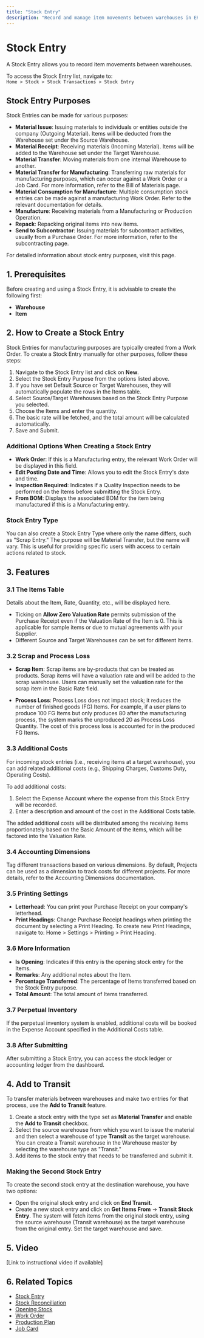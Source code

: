```yaml
---
title: "Stock Entry"
description: "Record and manage item movements between warehouses in ERPZ."
---
```


# Stock Entry

A Stock Entry allows you to record item movements between warehouses.  

To access the Stock Entry list, navigate to:  
`Home > Stock > Stock Transactions > Stock Entry`

## Stock Entry Purposes

Stock Entries can be made for various purposes:

- **Material Issue**: Issuing materials to individuals or entities outside the company (Outgoing Material). Items will be deducted from the Warehouse set under the Source Warehouse.
- **Material Receipt**: Receiving materials (Incoming Material). Items will be added to the Warehouse set under the Target Warehouse.
- **Material Transfer**: Moving materials from one internal Warehouse to another.
- **Material Transfer for Manufacturing**: Transferring raw materials for manufacturing purposes, which can occur against a Work Order or a Job Card. For more information, refer to the Bill of Materials page.
- **Material Consumption for Manufacture**: Multiple consumption stock entries can be made against a manufacturing Work Order. Refer to the relevant documentation for details.
- **Manufacture**: Receiving materials from a Manufacturing or Production Operation.
- **Repack**: Repacking original items into new items.
- **Send to Subcontractor**: Issuing materials for subcontract activities, usually from a Purchase Order. For more information, refer to the subcontracting page.

For detailed information about stock entry purposes, visit this page.

## 1. Prerequisites 

Before creating and using a Stock Entry, it is advisable to create the following first:

- **Warehouse**
- **Item**

## 2. How to Create a Stock Entry 

Stock Entries for manufacturing purposes are typically created from a Work Order. To create a Stock Entry manually for other purposes, follow these steps:

1. Navigate to the Stock Entry list and click on **New**.
2. Select the Stock Entry Purpose from the options listed above.
3. If you have set Default Source or Target Warehouses, they will automatically populate the rows in the Items table.
4. Select Source/Target Warehouses based on the Stock Entry Purpose you selected.
5. Choose the Items and enter the quantity.
6. The basic rate will be fetched, and the total amount will be calculated automatically.
7. Save and Submit.

### Additional Options When Creating a Stock Entry 

- **Work Order**: If this is a Manufacturing entry, the relevant Work Order will be displayed in this field.
- **Edit Posting Date and Time**: Allows you to edit the Stock Entry's date and time.
- **Inspection Required**: Indicates if a Quality Inspection needs to be performed on the Items before submitting the Stock Entry.
- **From BOM**: Displays the associated BOM for the item being manufactured if this is a Manufacturing entry.

### Stock Entry Type 

You can also create a Stock Entry Type where only the name differs, such as "Scrap Entry." The purpose will be Material Transfer, but the name will vary. This is useful for providing specific users with access to certain actions related to stock.

## 3. Features 

### 3.1 The Items Table 

Details about the Item, Rate, Quantity, etc., will be displayed here.  

- Ticking on **Allow Zero Valuation Rate** permits submission of the Purchase Receipt even if the Valuation Rate of the Item is 0. This is applicable for sample items or due to mutual agreements with your Supplier.
- Different Source and Target Warehouses can be set for different Items.

### 3.2 Scrap and Process Loss 

- **Scrap Item**: Scrap items are by-products that can be treated as products. Scrap items will have a valuation rate and will be added to the scrap warehouse. Users can manually set the valuation rate for the scrap item in the Basic Rate field.
  
- **Process Loss**: Process Loss does not impact stock; it reduces the number of finished goods (FG) Items. For example, if a user plans to produce 100 FG Items but only produces 80 after the manufacturing process, the system marks the unproduced 20 as Process Loss Quantity. The cost of this process loss is accounted for in the produced FG Items.

### 3.3 Additional Costs 

For incoming stock entries (i.e., receiving items at a target warehouse), you can add related additional costs (e.g., Shipping Charges, Customs Duty, Operating Costs).  

To add additional costs:

1. Select the Expense Account where the expense from this Stock Entry will be recorded.
2. Enter a description and amount of the cost in the Additional Costs table.

The added additional costs will be distributed among the receiving items proportionately based on the Basic Amount of the items, which will be factored into the Valuation Rate.

### 3.4 Accounting Dimensions 

Tag different transactions based on various dimensions. By default, Projects can be used as a dimension to track costs for different projects. For more details, refer to the Accounting Dimensions documentation.

### 3.5 Printing Settings 

- **Letterhead**: You can print your Purchase Receipt on your company's letterhead.
- **Print Headings**: Change Purchase Receipt headings when printing the document by selecting a Print Heading. To create new Print Headings, navigate to: Home > Settings > Printing > Print Heading.

### 3.6 More Information 

- **Is Opening**: Indicates if this entry is the opening stock entry for the Items.
- **Remarks**: Any additional notes about the Item.
- **Percentage Transferred**: The percentage of Items transferred based on the Stock Entry purpose.
- **Total Amount**: The total amount of Items transferred.

### 3.7 Perpetual Inventory 

If the perpetual inventory system is enabled, additional costs will be booked in the Expense Account specified in the Additional Costs table.

### 3.8 After Submitting 

After submitting a Stock Entry, you can access the stock ledger or accounting ledger from the dashboard.

## 4. Add to Transit 

To transfer materials between warehouses and make two entries for that process, use the **Add to Transit** feature.

1. Create a stock entry with the type set as **Material Transfer** and enable the **Add to Transit** checkbox.
2. Select the source warehouse from which you want to issue the material and then select a warehouse of type **Transit** as the target warehouse. You can create a Transit warehouse in the Warehouse master by selecting the warehouse type as "Transit."
3. Add items to the stock entry that needs to be transferred and submit it.

### Making the Second Stock Entry 

To create the second stock entry at the destination warehouse, you have two options:

- Open the original stock entry and click on **End Transit**.
- Create a new stock entry and click on **Get Items From** -> **Transit Stock Entry**. The system will fetch items from the original stock entry, using the source warehouse (Transit warehouse) as the target warehouse from the original entry. Set the target warehouse and save.

## 5. Video 

[Link to instructional video if available]

## 6. Related Topics 

- [Stock Entry](/stock/stock-transactions/stock-entry)
- [Stock Reconciliation](/stock/stock-transactions/stock-reconciliation)
- [Opening Stock](/stock/stock-transactions/opening-stock)
- [Work Order](/manufacturing/production-and-material-planning/work-order)
- [Production Plan](/manufacturing/production-and-material-planning/production-plan)
- [Job Card](/manufacturing/production-and-material-planning/job-card)

